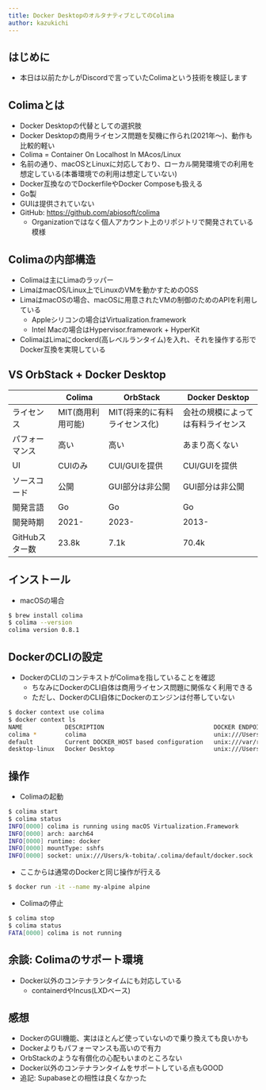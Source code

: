 ```yaml
---
title: Docker DesktopのオルタナティブとしてのColima
author: kazukichi
---
```


<Author frontmatter={frontmatter} />

## はじめに

- 本日は以前たかしがDiscordで言っていたColimaという技術を検証します

<ContentImage path="2025/10-15/kazukichi/01.png" width="500" />

## Colimaとは

- Docker Desktopの代替としての選択肢
- Docker Desktopの商用ライセンス問題を契機に作られ(2021年〜)、動作も比較的軽い
- Colima = Container On Localhost In MAcos/Linux
- 名前の通り、macOSとLinuxに対応しており、ローカル開発環境での利用を想定している(本番環境での利用は想定していない)
- Docker互換なのでDockerfileやDocker Composeも扱える
- Go製
- GUIは提供されていない
- GitHub: https://github.com/abiosoft/colima
	- Organizationではなく個人アカウント上のリポジトリで開発されている模様

## Colimaの内部構造

- Colimaは主にLimaのラッパー
- LimaはmacOS/Linux上でLinuxのVMを動かすためのOSS
- LimaはmacOSの場合、macOSに用意されたVMの制御のためのAPIを利用している
	- Appleシリコンの場合はVirtualization.framework
	- Intel Macの場合はHypervisor.framework + HyperKit
- ColimaはLimaにdockerd(高レベルランタイム)を入れ、それを操作する形でDocker互換を実現している

## VS  OrbStack + Docker Desktop

|            | Colima      | OrbStack          | Docker Desktop    |
| ---------- | ----------- | ----------------- | ----------------- |
| ライセンス      | MIT(商用利用可能) | MIT(将来的に有料ライセンス化) | 会社の規模によっては有料ライセンス |
| パフォーマンス    | 高い          | 高い                | あまり高くない           |
| UI         | CUIのみ       | CUI/GUIを提供        | CUI/GUIを提供        |
| ソースコード     | 公開          | GUI部分は非公開         | GUI部分は非公開         |
| 開発言語       | Go          | Go                | Go                |
| 開発時期       | 2021-       | 2023-             | 2013-             |
| GitHubスター数 | 23.8k       | 7.1k              | 70.4k             |

## インストール

- macOSの場合

```bash
$ brew install colima
$ colima --version
colima version 0.8.1
```

## DockerのCLIの設定

- DockerのCLIのコンテキストがColimaを指していることを確認
	- ちなみにDockerのCLI自体は商用ライセンス問題に関係なく利用できる
	- ただし、DockerのCLI自体にDockerのエンジンは付帯していない

```bash
$ docker context use colima
$ docker context ls
NAME            DESCRIPTION                               DOCKER ENDPOINT                                      ERROR
colima *        colima                                    unix:///Users/k-tobita/.colima/default/docker.sock
default         Current DOCKER_HOST based configuration   unix:///var/run/docker.sock
desktop-linux   Docker Desktop                            unix:///Users/k-tobita/.docker/run/docker.sock
```

## 操作

- Colimaの起動

```bash
$ colima start
$ colima status
INFO[0000] colima is running using macOS Virtualization.Framework
INFO[0000] arch: aarch64
INFO[0000] runtime: docker
INFO[0000] mountType: sshfs
INFO[0000] socket: unix:///Users/k-tobita/.colima/default/docker.sock
```

- ここからは通常のDockerと同じ操作が行える

```bash
$ docker run -it --name my-alpine alpine
```

- Colimaの停止

```bash
$ colima stop
$ colima status
FATA[0000] colima is not running
```

## 余談: Colimaのサポート環境

- Docker以外のコンテナランタイムにも対応している
	- containerdやIncus(LXDベース)

## 感想

- DockerのGUI機能、実はほとんど使っていないので乗り換えても良いかも
- Dockerよりもパフォーマンスも高いので有力
- OrbStackのような有償化の心配もいまのところない
- Docker以外のコンテナランタイムをサポートしている点もGOOD
- 追記: Supabaseとの相性は良くなかった
